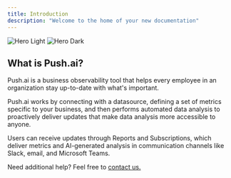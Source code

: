 ```yaml
---
title: Introduction
description: "Welcome to the home of your new documentation"
---
```


<img
  className="block dark:hidden"
  src="/images/hero-light.svg"
  alt="Hero Light"
/>
<img
  className="hidden dark:block"
  src="/images/hero-dark.svg"
  alt="Hero Dark"
/>

## What is Push.ai?

Push.ai is a business observability tool that helps every employee in an organization stay up-to-date with what's important.

Push.ai works by connecting with a datasource, defining a set of metrics specific to your business, and then performs automated data analysis to proactively deliver updates that make data analysis more accessible to anyone.

Users can receive updates through Reports and Subscriptions, which deliver metrics and AI-generated analysis in communication channels like Slack, email, and Microsoft Teams.

Need additional help? Feel free to [contact us.](mailto:support@push.ai)
